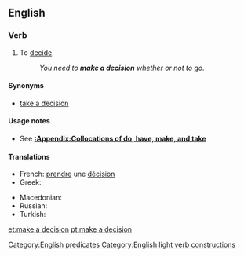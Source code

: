 ==English==

===Verb===
{{head|en|verb|head=[[make]] [[a]] [[decision]]}}

# {{context|intransitive|idiomatic|lang=en}} To [[decide]].
#: ''You need to '''make a decision''' whether or not to go.''

====Synonyms====
* {{sense|decide}} [[take a decision]] {{qualifier|much less common, especially in US}}

====Usage notes====
* See '''[[:Appendix:Collocations of do, have, make, and take]]'''

====Translations====
{{trans-top|to decide}}
* French: [[prendre]] une [[décision]]
* Greek: {{t|el|παίρνω απόφαση}}
{{trans-mid}}
* Macedonian: {{t|mk|носам одлука|tr=nósam ódluka|sc=Cyrl}}
* Russian: {{t|ru|приня́ть реше́ние}}
* Turkish: {{t+|tr|karar vermek}}
{{trans-bottom}}

[[Category:English predicates]]
[[Category:English light verb constructions]]
[[et:make a decision]]
[[pt:make a decision]]